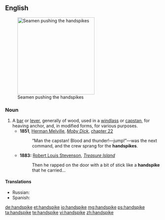 ==English==
[[File:Capstan.jpg|250px|thumbnail|right|Seamen pushing the handspikes]]
===Noun===
{{en-noun}}

# A [[bar]] or [[lever]], generally of wood, used in a [[windlass]] or [[capstan]], for heaving anchor, and, in modified forms, for various purposes.
#*'''1851''', [[w:Herman Melville|Herman Melville]], ''[[w:Moby Dick|Moby Dick]]'', [[s:Moby-Dick/Chapter 22|chapter 22]]
#*: “Man the capstan!  Blood and thunder!—jump!”—was the next command, and the crew sprang for the '''handspikes'''.
#* '''1883:''' [[w:Robert Louis Stevenson|Robert Louis Stevenson]], ''[[w:Treasure Island|Treasure Island]]''
#*: Then he rapped on the door with a bit of stick like a '''handspike''' that he carried...

====Translations====
{{trans-top|a bar or lever used in a windlass}}
* Russian: {{t|ru|ганшпуг|m|tr=ganšpúg|sc=Cyrl}}
* Spanish: {{t|es|espeque|m}}
{{trans-mid}}
{{trans-bottom}}

[[de:handspike]]
[[et:handspike]]
[[io:handspike]]
[[mg:handspike]]
[[ps:handspike]]
[[ta:handspike]]
[[te:handspike]]
[[vi:handspike]]
[[zh:handspike]]